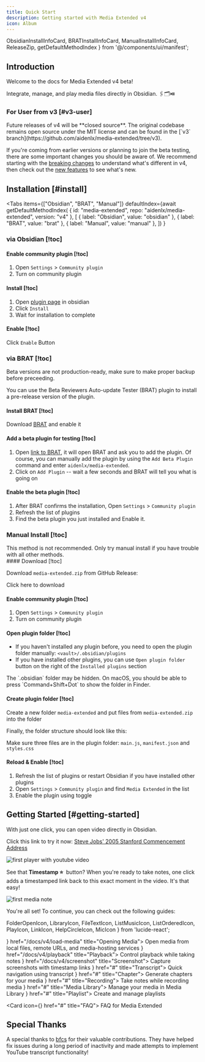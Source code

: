 ```yaml
---
title: Quick Start
description: Getting started with Media Extended v4
icon: Album
---
```


  ObsidianInstallInfoCard, 
  BRATInstallInfoCard, 
  ManualInstallInfoCard, 
  ReleaseZip,
  getDefaultMethodIndex
} from '@/components/ui/manifest';

## Introduction

Welcome to the docs for Media Extended v4 beta!

Integrate, manage, and play media files directly in Obsidian. 🖇️🗂️⏯️

### For User from v3 [#v3-user]

<Callout type="warn" title="License Change">
Future releases of v4 will be **closed source**.
The original codebase remains open source under the MIT license and can be found in the [`v3` branch](https://github.com/aidenlx/media-extended/tree/v3).
</Callout>

If you're coming from earlier versions or planning to join the beta testing, there are some important changes you should be aware of. 
We recommend starting with the [breaking changes](/docs/v4/breaking-changes) to understand what's different in v4, 
then check out the [new features](/docs/v4/whats-new) to see what's new.

## Installation [#install]

<Tabs
  items={["Obsidian", "BRAT", "Manual"]}
  defaultIndex={await getDefaultMethodIndex(
    { id: "media-extended", repo: "aidenlx/media-extended", version: "v4" }, 
    [
      { label: "Obsidian", value: "obsidian" },
      { label: "BRAT", value: "brat" },
      { label: "Manual", value: "manual" },
    ])
  }
>
  <Tab>

### via Obsidian [!toc]

<ObsidianInstallInfoCard version="v4" />

<div className='fd-steps [&_h4]:fd-step'>

#### Enable community plugin [!toc]

1. Open `Settings` > `Community plugin`
2. Turn on community plugin

#### Install [!toc]

1. Open [plugin page](https://obsidian.md/plugins?id=media-extended) in obsidian
2. Click `Install`
3. Wait for installation to complete

#### Enable [!toc]

Click `Enable` Button

</div>
  </Tab>
  <Tab>

### via BRAT [!toc]

<BRATInstallInfoCard />

<Callout type="warn"> Beta versions are not production-ready, make sure to make proper backup before preceeding. </Callout>

You can use the Beta Reviewers Auto-update Tester (BRAT) plugin to install a pre-release version of the plugin.

<div className='fd-steps [&_h4]:fd-step'>

#### Install BRAT [!toc]

Download [BRAT](https://obsidian.md/plugins?id=obsidian42-brat) and enable it

#### Add a beta plugin for testing [!toc]

1. Open [link to BRAT](obsidian://brat?plugin=aidenlx/media-extended), it will open BRAT and ask you to add the plugin. 
   Of course, you can manually add the plugin by using the `Add Beta Plugin` command and enter `aidenlx/media-extended`.
2. Click on `Add Plugin` -- wait a few seconds and BRAT will tell you what is going on

#### Enable the beta plugin [!toc]

1. After BRAT confirms the installation, Open `Settings` > `Community plugin`
2. Refresh the list of plugins
3. Find the beta plugin you just installed and Enable it.

</div>
  </Tab>
  <Tab>

### Manual Install [!toc]

<ManualInstallInfoCard channel="beta" />

<Callout type="warn">
This method is not recommended. Only try manual install if you have trouble
with all other methods.
</Callout>

<div className='fd-steps [&_h4]:fd-step'>
#### Download [!toc]

Download `media-extended.zip` from GitHub Release: 

<ReleaseZip channel="beta">
  Click here to download
</ReleaseZip>

#### Enable community plugin [!toc]

1. Open `Settings` > `Community plugin`
2. Turn on community plugin

#### Open plugin folder [!toc]

- If you haven't installed any plugin before, you need to open the plugin folder manually: `<vault>/.obsidian/plugins`
- If you have installed other plugins, you can use `Open plugin folder` button on the right of the `Installed plugins` section

<Callout>
The `.obsidian` folder may be hidden. On macOS, you should be able to press `Command+Shift+Dot` to show the folder in Finder.
</Callout>

#### Create plugin folder [!toc]

Create a new folder `media-extended` and put files from `media-extended.zip` into the folder

Finally, the folder structure should look like this:

<Files>
  <Folder name="<vault>/.obsidian/plugins" open>
    <Folder name="media-extended" open>
      <File name="main.js" />
      <File name="manifest.json" />
      <File name="styles.css" />
    </Folder>
  </Folder>
</Files>

Make sure three files are in the plugin folder: `main.js`, `manifest.json` and `styles.css`

#### Reload & Enable [!toc]

1. Refresh the list of plugins or restart Obsidian if you have installed other plugins
2. Open `Settings` > `Community plugin` and find `Media Extended` in the list
3. Enable the plugin using toggle

</div>
  </Tab>
</Tabs>

## Getting Started [#getting-started]

With just one click, you can open video directly in Obsidian.

Click this link to try it now: [Steve Jobs' 2005 Stanford Commencement Address](obsidian://mx-open?url=https%3A%2F%2Fwww.youtube.com%2Fwatch%3Fv%3DUF8uR6Z6KLc)

![first player with youtube video](./first-player.png)

See that **Timestamp&nbsp;⭐&nbsp;** button? When you're ready to take notes, one click adds a timestamped link back to this exact moment in the video. It's that easy!

![first media note](./first-note.png)

You're all set! To continue, you can check out the following guides:

  FolderOpenIcon,
  LibraryIcon,
  FileTextIcon,
  ListMusicIcon,
  ListOrderedIcon,
  PlayIcon,
  LinkIcon,
  HelpCircleIcon,
  MicIcon
} from 'lucide-react';

<Cards>
  <Card icon={<FolderOpenIcon />} href="/docs/v4/load-media" title="Opening Media">
    Open media from local files, remote URLs, and media-hosting services
  </Card>
  <Card icon={<PlayIcon />} href="/docs/v4/playback" title="Playback">
    Control playback while taking notes
  </Card>
  <Card icon={<PlayIcon />} href="/docs/v4/screenshot" title="Screenshot">
    Capture screenshots with timestamp links
  </Card>
  <Card icon={<FileTextIcon />} href="#" title="Transcript">
    Quick navigation using transcript
  </Card>
  <Card icon={<ListOrderedIcon />} href="#" title="Chapter">
    Generate chapters for your media
  </Card>
  <Card icon={<MicIcon />} href="#" title="Recording">
    Take notes while recording media
  </Card>
  <Card icon={<LibraryIcon />} href="#" title="Media Library">
    Manage your media in Media Library
  </Card>
  <Card icon={<ListMusicIcon />} href="#" title="Playlist">
    Create and manage playlists
  </Card>

  <Card icon={<HelpCircleIcon />} href="#" title="FAQ">
    FAQ for Media Extended
  </Card>
</Cards>

## Special Thanks

A special thanks to [bfcs](https://github.com/bfcs) for their valuable contributions. They have helped fix issues during a long period of inactivity and made attempts to implement YouTube transcript functionality!